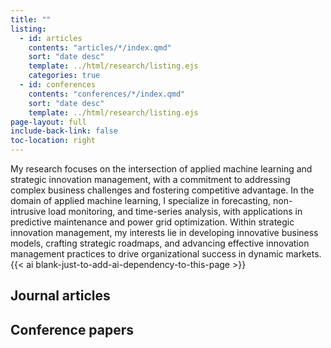 ```yaml
---
title: ""
listing:
  - id: articles
    contents: "articles/*/index.qmd"
    sort: "date desc"
    template: ../html/research/listing.ejs
    categories: true
  - id: conferences
    contents: "conferences/*/index.qmd"
    sort: "date desc"
    template: ../html/research/listing.ejs
page-layout: full
include-back-link: false
toc-location: right
---
```

My research focuses on the intersection of applied machine learning and strategic innovation management, with a commitment to addressing complex business challenges and fostering competitive advantage. In the domain of applied machine learning, I specialize in forecasting, non-intrusive load monitoring, and time-series analysis, with applications in predictive maintenance and power grid optimization. Within strategic innovation management, my interests lie in developing innovative business models, crafting strategic roadmaps, and advancing effective innovation management practices to drive organizational success in dynamic markets.
 {{< ai blank-just-to-add-ai-dependency-to-this-page >}}



## Journal articles

:::{#articles}
:::


## Conference papers

:::{#conferences}
:::








